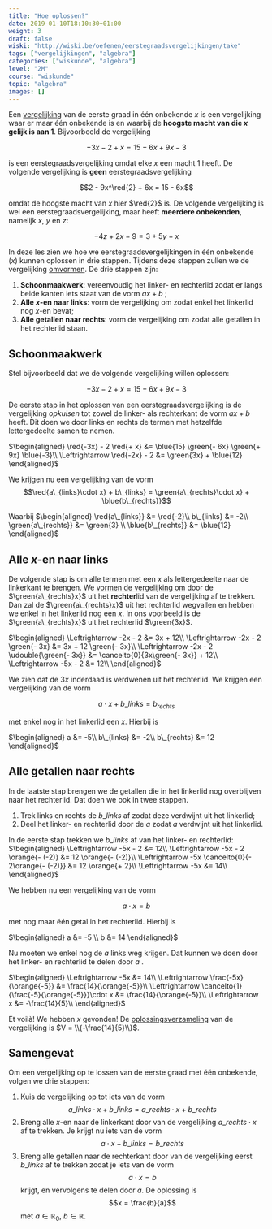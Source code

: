 ```yaml
---
title: "Hoe oplossen?"
date: 2019-01-10T18:10:30+01:00
weight: 3
draft: false
wiski: "http://wiski.be/oefenen/eerstegraadsvergelijkingen/take"
tags: ["vergelijkingen", "algebra"]
categories: ["wiskunde", "algebra"]
level: "2M"
course: "wiskunde"
topic: "algebra"
images: []
---
```


Een [vergelijking](intro) van de eerste graad in één onbekende $x$ is een vergelijking
waar er maar één onbekende is <Mute text="(genaamd $x$)" /> en waarbij de
**hoogste macht van die $x$ gelijk is aan $1$**. Bijvoorbeeld de
vergelijking

$$-3x - 2 + x = 15 - 6x + 9x -3$$

is een eerstegraadsvergelijking omdat elke $x$ een macht $1$ heeft.
De volgende vergelijking is **geen** eerstegraadsvergelijking

$$2 - 9x^\red{2} + 6x = 15 - 6x$$

omdat de hoogste macht van $x$ hier $\red{2}$ is. De volgende vergelijking is
wel een eerstegraadsvergelijking, maar heeft **meerdere onbekenden**, namelijk
$x$, $y$ en $z$:

$$-4z + 2x -9 = 3 + 5y - x$$

In deze les zien we hoe we eerstegraadsvergelijkingen in één onbekende ($x$)
kunnen oplossen in drie stappen. Tijdens deze stappen zullen we de vergelijking
[omvormen](omvormen).
De drie stappen zijn:

1. **Schoonmaakwerk**: vereenvoudig het linker- en rechterlid zodat er langs
   beide kanten iets staat van de vorm $a x + b$
   <Mute text="(met $a, b \in \mathbb{R}$)" />;
2. **Alle $x$-en naar links**: vorm de vergelijking om zodat enkel het
   linkerlid nog $x$-en bevat;
3. **Alle getallen naar rechts**: vorm de vergelijking om zodat alle getallen in
   het rechterlid staan.

## Schoonmaakwerk

Stel bijvoorbeeld dat we de volgende vergelijking willen oplossen:

$$-3x - 2 + x = 15 - 6x + 9x -3$$

De eerste stap in het oplossen van een eerstegraadsvergelijking is de
vergelijking _opkuisen_ tot zowel de linker- als rechterkant de vorm $ax + b$
heeft. Dit doen we door links en rechts de termen met hetzelfde lettergedeelte samen
te nemen.

$\begin{aligned}
\red{-3x} - 2 \red{+ x} &= \blue{15}
\green{- 6x}
\green{+ 9x} \blue{-3}\\
 \Leftrightarrow \red{-2x} - 2 &= \green{3x} + \blue{12}
\end{aligned}$

We krijgen nu een vergelijking van de vorm
$$\red{a\_{links}\cdot x} + b\_{links} = \green{a\_{rechts}\cdot x} + \blue{b\_{rechts}}$$

Waarbij
$\begin{aligned}
\red{a\_{links}} &= \red{-2}\\
 b\_{links} &= -2\\
 \green{a\_{rechts}} &= \green{3} \\
 \blue{b\_{rechts}} &= \blue{12}
\end{aligned}$

## Alle $x$-en naar links

De volgende stap is om alle termen met een $x$ als lettergedeelte naar de
linkerkant te brengen. We [vormen de vergelijking om](omvormen) door de
$\green{a\_{rechts}x}$
uit het **rechter**lid van de vergelijking af te trekken. Dan zal de
$\green{a\_{rechts}x}$ uit het
rechterlid wegvallen en hebben we enkel in het linkerlid nog een $x$.
In ons voorbeeld is de $\green{a\_{rechts}x}$ uit het rechterlid $\green{3x}$.

$\begin{aligned}
\Leftrightarrow -2x - 2 &= 3x + 12\\
 \Leftrightarrow -2x - 2 \green{- 3x} &= 3x + 12 \green{- 3x}\\
 \Leftrightarrow -2x - 2 \udouble{\green{- 3x}} &= \cancelto{0}{3x\green{- 3x}} + 12\\
 \Leftrightarrow -5x - 2 &= 12\\
\end{aligned}$

We zien dat de $3x$ inderdaad is verdwenen uit het rechterlid.
We krijgen een vergelijking van de vorm

$$a\cdot x + b\_{links} = b_{rechts}$$

met enkel nog in het linkerlid een $x$. Hierbij is

$\begin{aligned}
a &= -5\\
 b\_{links} &= -2\\
 b\_{rechts} &= 12
\end{aligned}$

## Alle getallen naar rechts

In de laatste stap brengen we de getallen die in het linkerlid nog overblijven
naar het rechterlid. Dat doen we ook in twee stappen.

1. Trek links en rechts de $b\_{links}$ af zodat deze verdwijnt uit het linkerlid;
2. Deel het linker- en rechterlid door de $a$ zodat $a$ verdwijnt uit het
   linkerlid.

In de eerste stap trekken we $b\_{links}$ <Mute text="($= -2$)" /> af van het linker- en rechterlid:
$\begin{aligned}
\Leftrightarrow -5x - 2 &= 12\\
 \Leftrightarrow -5x - 2 \orange{- (-2)} &= 12 \orange{- (-2)}\\
 \Leftrightarrow -5x \cancelto{0}{- 2\orange{- (-2)}} &= 12 \orange{+ 2}\\
 \Leftrightarrow -5x &= 14\\
\end{aligned}$

We hebben nu een vergelijking van de vorm

$$a\cdot x = b$$

met nog maar één getal in het rechterlid. Hierbij is

$\begin{aligned}
a &= -5 \\
 b &= 14
\end{aligned}$

Nu moeten we enkel nog de $a$ links weg krijgen. Dat kunnen we doen door het
linker- en rechterlid te delen door $a$ <Mute text="($= -5$)" />.

$\begin{aligned}
\Leftrightarrow -5x &= 14\\
 \Leftrightarrow \frac{-5x}{\orange{-5}} &= \frac{14}{\orange{-5}}\\
 \Leftrightarrow \cancelto{1}{\frac{-5}{\orange{-5}}}\cdot x &= \frac{14}{\orange{-5}}\\
 \Leftrightarrow x &= -\frac{14}{5}\\
\end{aligned}$

Et voilà! We hebben $x$ gevonden! De [oplossingsverzameling](intro#oplossingsverzameling) van de vergelijking
is $V = \\{-\frac{14}{5}\\}$.

## Samengevat

<Attention title="Oplossen van een vergelijking in de eerste graad met één onbekende">

Om een vergelijking op te lossen van de eerste graad met één onbekende, volgen we drie stappen:

1. Kuis de vergelijking op tot iets van de vorm $$a\_{links}\cdot x + b\_{links} = a\_{rechts}\cdot x + b\_{rechts}$$
2. Breng alle $x$-en naar de linkerkant door van de vergelijking
   $a\_{rechts}\cdot x$ af te trekken. Je krijgt nu iets van de vorm
   $$a\cdot x + b\_{links} = b\_{rechts}$$
3. Breng alle getallen naar de rechterkant door van de vergelijking eerst
   $b\_{links}$ af te trekken zodat je iets van de vorm $$a\cdot x = b$$
   krijgt, en vervolgens te delen door $a$.
   De oplossing is
   $$x = \frac{b}{a}$$
   met $a \in \mathbb{R}_0$, $b \in \mathbb{R}$.

</Attention>
